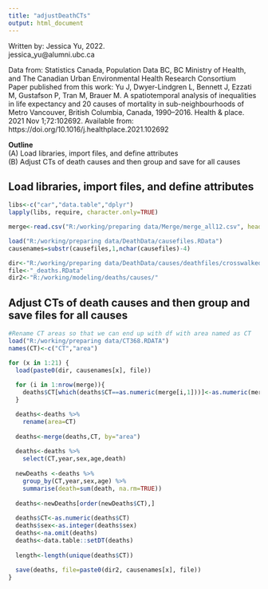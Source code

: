 ```yaml
---
title: "adjustDeathCTs"
output: html_document
---
```


   Written by: Jessica Yu, 2022.                                                                         
               jessica_yu@alumni.ubc.ca                                                                               
                                                                                             
   Data from: Statistics Canada, Population Data BC, BC Ministry of Health, and The Canadian Urban Environmental Health Research Consortium                       
   Paper published from this work: 
   Yu J, Dwyer-Lindgren L, Bennett J, Ezzati M, Gustafson P, Tran M, Brauer M. A spatiotemporal analysis of inequalities in life expectancy and 20 causes of mortality in sub-neighbourhoods of Metro Vancouver, British Columbia, Canada, 1990–2016. Health & place. 2021 Nov 1;72:102692. Available from: https://doi.org/10.1016/j.healthplace.2021.102692                                                    
                                                                                                         
   **Outline**                                                                                               
             (A) Load libraries, import files, and define attributes                                                      
             (B) Adjust CTs of death causes and then group and save for all causes                                                               


## Load libraries, import files, and define attributes

```r

libs<-c("car","data.table","dplyr")
lapply(libs, require, character.only=TRUE)

merge<-read.csv("R:/working/preparing data/Merge/merge_all12.csv", header=T)

load("R:/working/preparing data/DeathData/causefiles.RData")
causenames=substr(causefiles,1,nchar(causefiles)-4)

dir<-"R:/working/preparing data/DeathData/causes/deathfiles/crosswalked/"
file<-"_deaths.RData"
dir2<-"R:/working/modeling/deaths/causes/"

```


## Adjust CTs of death causes and then group and save files for all causes

```r

#Rename CT areas so that we can end up with df with area named as CT
load("R:/working/preparing data/CT368.RDATA")
names(CT)<-c("CT","area")

for (x in 1:21) {
  load(paste0(dir, causenames[x], file)) 
  
  for (i in 1:nrow(merge)){
    deaths$CT[which(deaths$CT==as.numeric(merge[i,1]))]<-as.numeric(merge[i,2])
  }

  deaths<-deaths %>%
    rename(area=CT) 
  
  deaths<-merge(deaths,CT, by="area")
  
  deaths<-deaths %>%
    select(CT,year,sex,age,death)
  
  newDeaths <-deaths %>%
    group_by(CT,year,sex,age) %>%
    summarise(death=sum(death, na.rm=TRUE))
  
  deaths<-newDeaths[order(newDeaths$CT),]
  
  deaths$CT<-as.numeric(deaths$CT)
  deaths$sex<-as.integer(deaths$sex)
  deaths<-na.omit(deaths)
  deaths<-data.table::setDT(deaths)
  
  length<-length(unique(deaths$CT))
  
  save(deaths, file=paste0(dir2, causenames[x], file))
}

```
